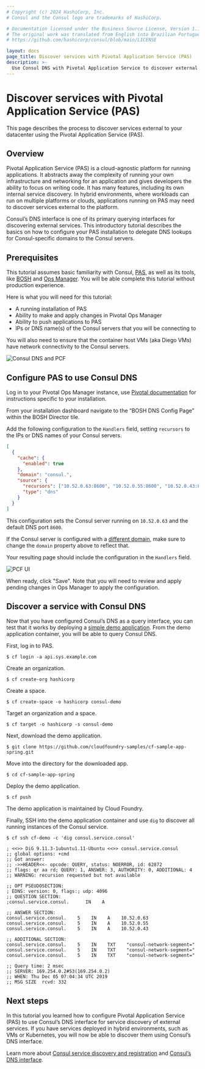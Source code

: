 ```yaml
---
# Copyright (c) 2024 HashiCorp, Inc.
# Consul and the Consul logo are trademarks of HashiCorp.

# Documentation licensed under the Business Source License, Version 1.1.
# The original work was translated from English into Brazilian Portuguese.
# https://github.com/hashicorp/consul/blob/main/LICENSE

layout: docs
page_title: Discover services with Pivotal Application Service (PAS)
description: >-
  Use Consul DNS with Pivotal Application Service to discover external services.
---
```


# Discover services with Pivotal Application Service (PAS)

This page describes the process to discover services external to your datacenter using the Pivotal Application Service (PAS).

## Overview

Pivotal Application Service (PAS) is a cloud-agnostic platform for running
applications. It abstracts away the complexity of running your own
infrastructure and networking for an application and gives developers the
ability to focus on writing code. It has many features, including its own
internal service discovery. In hybrid environments, where workloads can run on
multiple platforms or clouds, applications running on PAS may need to discover
services external to the platform.

Consul’s DNS interface is one of its primary querying interfaces for discovering
external services. This introductory tutorial describes the basics on how to
configure your PAS installation to delegate DNS lookups for Consul-specific
domains to the Consul servers.

## Prerequisites

This tutorial assumes basic familiarity with Consul,
[PAS](https://pivotal.io/platform/pivotal-application-service), as well as its
tools, like [BOSH](https://bosh.io/docs/) and [Ops
Manager](https://pivotal.io/platform/pcf-components/pcf-ops-manager). You will
be able complete this tutorial without production experience.

Here is what you will need for this tutorial:

- A running installation of PAS
- Ability to make and apply changes in Pivotal Ops Manager
- Ability to push applications to PAS
- IPs or DNS name(s) of the Consul servers that you will be connecting to

You will also need to ensure that the container host VMs (aka Diego VMs) have
network connectivity to the Consul servers.

![Consul DNS and PCF](/img/architecture/consul-pcf-arch.png 'Service discovery with Consul DNS')

## Configure PAS to use Consul DNS

Log in to your Pivotal Ops Manager instance, use [Pivotal
documentation](https://docs.pivotal.io/platform/ops-manager/2-7/) for
instructions specific to your installation.

From your installation dashboard navigate to the “BOSH DNS Config Page” within
the BOSH Director tile.

Add the following configuration to the `Handlers` field, setting `recursors` to
the IPs or DNS names of your Consul servers.

```json
[
  {
    "cache": {
      "enabled": true
    },
    "domain": "consul.",
    "source": {
      "recursors": ["10.52.0.63:8600", "10.52.0.55:8600", "10.52.0.43:8600"],
      "type": "dns"
    }
  }
]
```

This configuration sets the Consul server running on `10.52.0.63` and the
default DNS port `8600`.

If the Consul server is configured with a [different
domain](/consul/docs/reference/agent/configuration-file/dns#domain), make sure to
change the `domain` property above to reflect that.

Your resulting page should include the configuration in the `Handlers` field.

![PCF UI](/img/pcf-ui.png 'Configure PCF UI')

When ready, click "Save". Note that you will need to review and apply pending
changes in Ops Manager to apply the configuration.

## Discover a service with Consul DNS

Now that you have configured Consul’s DNS as a query interface, you can test
that it works by deploying a [simple demo
application](https://github.com/cloudfoundry-samples/cf-sample-app-spring.git).
From the demo application container, you will be able to query Consul DNS.

First, log in to PAS.

```shell-session
$ cf login -a api.sys.example.com
```

Create an organization.

```shell-session
$ cf create-org hashicorp
```

Create a space.

```shell-session
$ cf create-space -o hashicorp consul-demo
```

Target an organization and a space.

```shell-session
$ cf target -o hashicorp -s consul-demo
```

Next, download the demo application.

```shell-session
$ git clone https://github.com/cloudfoundry-samples/cf-sample-app-spring.git
```

Move into the directory for the downloaded app.

```shell-session
$ cd cf-sample-app-spring
```

Deploy the demo application.

```shell-session
$ cf push
```

The demo application is maintained by Cloud Foundry.

Finally, SSH into the demo application container and use `dig` to discover all
running instances of the Consul service.

```shell-session
$ cf ssh cf-demo -c 'dig consul.service.consul'
```

```plaintext
; <<>> DiG 9.11.3-1ubuntu1.11-Ubuntu <<>> consul.service.consul
;; global options: +cmd
;; Got answer:
;; ->>HEADER<<- opcode: QUERY, status: NOERROR, id: 62872
;; flags: qr aa rd; QUERY: 1, ANSWER: 3, AUTHORITY: 0, ADDITIONAL: 4
;; WARNING: recursion requested but not available

;; OPT PSEUDOSECTION:
; EDNS: version: 0, flags:; udp: 4096
;; QUESTION SECTION:
;consul.service.consul.   	 IN    A

;; ANSWER SECTION:
consul.service.consul.    5    IN    A    10.52.0.63
consul.service.consul.    5    IN    A    10.52.0.55
consul.service.consul.    5    IN    A    10.52.0.43

;; ADDITIONAL SECTION:
consul.service.consul.    5    IN    TXT    "consul-network-segment="
consul.service.consul.    5    IN    TXT    "consul-network-segment="
consul.service.consul.    5    IN    TXT    "consul-network-segment="

;; Query time: 2 msec
;; SERVER: 169.254.0.2#53(169.254.0.2)
;; WHEN: Thu Dec 05 07:04:34 UTC 2019
;; MSG SIZE  rcvd: 332
```

## Next steps

In this tutorial you learned how to configure Pivotal Application Service (PAS)
to use Consul’s DNS interface for service discovery of external services. If you
have services deployed in hybrid environments, such as VMs or Kubernetes, you
will now be able to discover them using Consul’s DNS interface.

Learn more about [Consul service discovery and
registration](/consul/tutorials/get-started-vms/virtual-machine-gs-service-discovery) and
[Consul’s DNS interface](/consul/docs/discover/dns).
